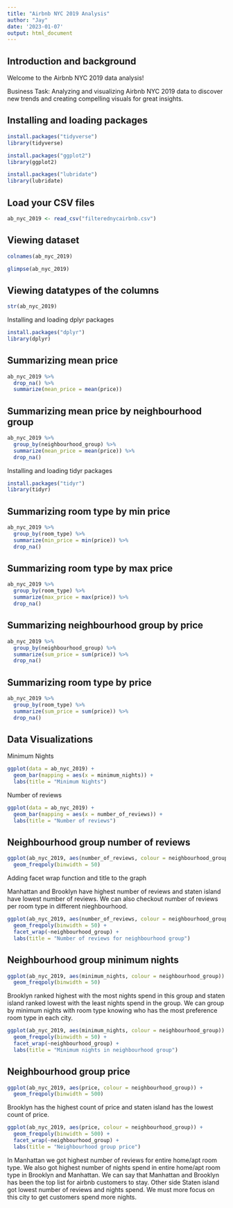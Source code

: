 ```yaml
---
title: "Airbnb NYC 2019 Analysis"
author: "Jay"
date: '2023-01-07'
output: html_document
---
```


## Introduction and background

Welcome to the Airbnb NYC 2019 data analysis!

Business Task: Analyzing and visualizing Airbnb NYC 2019 data to discover new trends and creating compelling visuals for great insights.

## Installing and loading packages

```r
install.packages("tidyverse")
library(tidyverse)
```

```r
install.packages("ggplot2")
library(ggplot2)
```

```r
install.packages("lubridate")
library(lubridate)
```

## Load your CSV files

```r
ab_nyc_2019 <- read_csv("filterednycairbnb.csv")
```

## Viewing dataset

```r
colnames(ab_nyc_2019)

glimpse(ab_nyc_2019)
```

## Viewing datatypes of the columns

```r
str(ab_nyc_2019)
```


Installing and loading dplyr packages

```r
install.packages("dplyr")
library(dplyr)
```

## Summarizing mean price

```r
ab_nyc_2019 %>% 
  drop_na() %>% 
  summarize(mean_price = mean(price))
``` 

## Summarizing mean price by neighbourhood group

```r
ab_nyc_2019 %>% 
  group_by(neighbourhood_group) %>% 
  summarize(mean_price = mean(price)) %>% 
  drop_na()
```

Installing and loading tidyr packages

```r
install.packages("tidyr")
library(tidyr)
```


## Summarizing room type by min price

```r
ab_nyc_2019 %>% 
  group_by(room_type) %>% 
  summarize(min_price = min(price)) %>% 
  drop_na()
```

## Summarizing room type by max price

```r
ab_nyc_2019 %>% 
  group_by(room_type) %>% 
  summarize(max_price = max(price)) %>% 
  drop_na()
```

## Summarizing neighbourhood group by price

```r
ab_nyc_2019 %>% 
  group_by(neighbourhood_group) %>% 
  summarize(sum_price = sum(price)) %>% 
  drop_na()
```

## Summarizing room type by price 

```r
ab_nyc_2019 %>% 
  group_by(room_type) %>% 
  summarize(sum_price = sum(price)) %>% 
  drop_na()
```

## Data Visualizations
 
Minimum Nights

```r
ggplot(data = ab_nyc_2019) +
  geom_bar(mapping = aes(x = minimum_nights)) +
  labs(title = "Minimum Nights")
```

Number of reviews

```r
ggplot(data = ab_nyc_2019) +
  geom_bar(mapping = aes(x = number_of_reviews)) +
  labs(title = "Number of reviews")
```


## Neighbourhood group number of reviews

```r
ggplot(ab_nyc_2019, aes(number_of_reviews, colour = neighbourhood_group)) +
  geom_freqpoly(binwidth = 50)
```




Adding facet wrap function and title to the graph

Manhattan and Brooklyn have highest number of reviews and staten island have lowest number of reviews. We can also checkout number of reviews per room type in different nieghbourhood.

```r
ggplot(ab_nyc_2019, aes(number_of_reviews, colour = neighbourhood_group)) +
  geom_freqpoly(binwidth = 50) +
  facet_wrap(~neighbourhood_group) +
  labs(title = "Number of reviews for neighbourhood group")
```

## Neighbourhood group minimum nights

```r
ggplot(ab_nyc_2019, aes(minimum_nights, colour = neighbourhood_group)) +
  geom_freqpoly(binwidth = 50)
```




Brooklyn ranked highest with the most nights spend in this group and staten island ranked lowest with the least nights spend in the group. We can group by minimum nights with room type knowing who has the most preference room type in each city.

```r
ggplot(ab_nyc_2019, aes(minimum_nights, colour = neighbourhood_group)) +
  geom_freqpoly(binwidth = 50) + 
  facet_wrap(~neighbourhood_group) +
  labs(title = "Minimum nights in neighbourhood group")
```


## Neighbourhood group price

```r
ggplot(ab_nyc_2019, aes(price, colour = neighbourhood_group)) +
  geom_freqpoly(binwidth = 500)
```




Brooklyn has the highest count of price and staten island has the lowest count of price.


```r
ggplot(ab_nyc_2019, aes(price, colour = neighbourhood_group)) +
  geom_freqpoly(binwidth = 500) +
  facet_wrap(~neighbourhood_group) +
  labs(title = "Neighbourhood group price")
```





In Manhattan we got highest number of reviews for entire home/apt room type.
We also got highest number of nights spend in entire home/apt room type in Brooklyn and Manhattan.
We can say that Manhattan and Brooklyn has been the top list for airbnb customers to stay.
Other side Staten island got lowest number of reviews and nights spend. We must more focus on this city to get customers spend more nights.